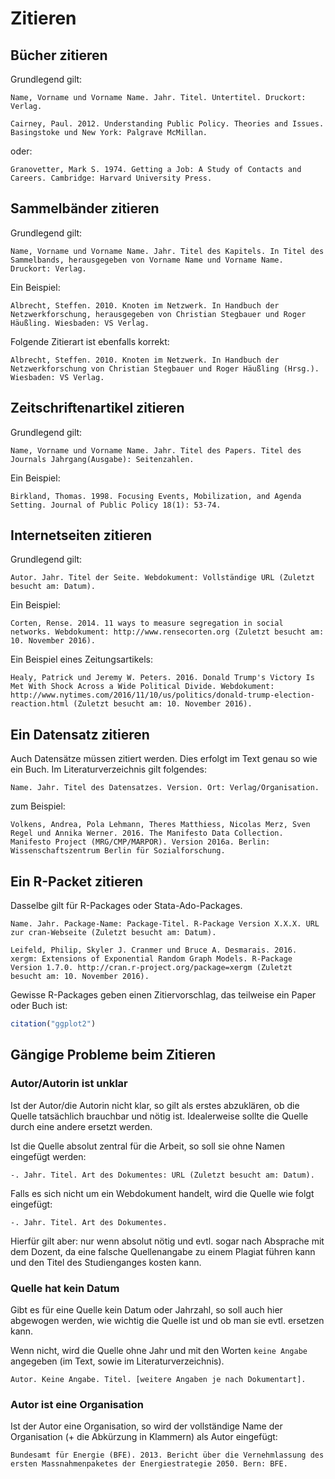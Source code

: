 # Zitieren {#zitieren}

## Bücher zitieren

Grundlegend gilt: 

```{}
Name, Vorname und Vorname Name. Jahr. Titel. Untertitel. Druckort: Verlag.
```

```block
Cairney, Paul. 2012. Understanding Public Policy. Theories and Issues. Basingstoke und New York: Palgrave McMillan.
```

oder: 

```block
Granovetter, Mark S. 1974. Getting a Job: A Study of Contacts and Careers. Cambridge: Harvard University Press.
```

## Sammelbänder zitieren

Grundlegend gilt: 

```{}
Name, Vorname und Vorname Name. Jahr. Titel des Kapitels. In Titel des Sammelbands, herausgegeben von Vorname Name und Vorname Name. Druckort: Verlag.
```

Ein Beispiel: 

```block
Albrecht, Steffen. 2010. Knoten im Netzwerk. In Handbuch der Netzwerkforschung, herausgegeben von Christian Stegbauer und Roger Häußling. Wiesbaden: VS Verlag.
```

Folgende Zitierart ist ebenfalls korrekt:

```block
Albrecht, Steffen. 2010. Knoten im Netzwerk. In Handbuch der Netzwerkforschung von Christian Stegbauer und Roger Häußling (Hrsg.). Wiesbaden: VS Verlag.
```

## Zeitschriftenartikel zitieren

Grundlegend gilt: 

```{}
Name, Vorname und Vorname Name. Jahr. Titel des Papers. Titel des Journals Jahrgang(Ausgabe): Seitenzahlen.
```

Ein Beispiel: 

```block
Birkland, Thomas. 1998. Focusing Events, Mobilization, and Agenda Setting. Journal of Public Policy 18(1): 53-74.
```

## Internetseiten zitieren

Grundlegend gilt: 

```{}
Autor. Jahr. Titel der Seite. Webdokument: Vollständige URL (Zuletzt besucht am: Datum).
```

Ein Beispiel: 

```block
Corten, Rense. 2014. 11 ways to measure segregation in social networks. Webdokument: http://www.rensecorten.org (Zuletzt besucht am: 10. November 2016).
```

Ein Beispiel eines Zeitungsartikels: 

```block
Healy, Patrick und Jeremy W. Peters. 2016. Donald Trump's Victory Is Met With Shock Across a Wide Political Divide. Webdokument: http://www.nytimes.com/2016/11/10/us/politics/donald-trump-election-reaction.html (Zuletzt besucht am: 10. November 2016).
```


## Ein Datensatz zitieren

Auch Datensätze müssen zitiert werden. Dies erfolgt im Text genau so wie ein Buch. Im Literaturverzeichnis gilt folgendes: 

```{}
Name. Jahr. Titel des Datensatzes. Version. Ort: Verlag/Organisation.
```

zum Beispiel: 

```block
Volkens, Andrea, Pola Lehmann, Theres Matthiess, Nicolas Merz, Sven Regel und Annika Werner. 2016. The Manifesto Data Collection. Manifesto Project (MRG/CMP/MARPOR). Version 2016a. Berlin: Wissenschaftszentrum Berlin für Sozialforschung.
```


## Ein R-Packet zitieren

Dasselbe gilt für R-Packages oder Stata-Ado-Packages.

```{}
Name. Jahr. Package-Name: Package-Titel. R-Package Version X.X.X. URL zur cran-Webseite (Zuletzt besucht am: Datum).
```

```block
Leifeld, Philip, Skyler J. Cranmer und Bruce A. Desmarais. 2016. xergm: Extensions of Exponential Random Graph Models. R-Package Version 1.7.0. http://cran.r-project.org/package=xergm (Zuletzt besucht am: 10. November 2016).
```

Gewisse R-Packages geben einen Zitiervorschlag, das teilweise ein Paper oder Buch ist: 

```r
citation("ggplot2")
```

## Gängige Probleme beim Zitieren

### Autor/Autorin ist unklar

Ist der Autor/die Autorin nicht klar, so gilt als erstes abzuklären, ob die Quelle tatsächlich brauchbar und nötig ist. Idealerweise sollte die Quelle durch eine andere ersetzt werden. 

Ist die Quelle absolut zentral für die Arbeit, so soll sie ohne Namen eingefügt werden: 

```{}
-. Jahr. Titel. Art des Dokumentes: URL (Zuletzt besucht am: Datum). 
```

Falls es sich nicht um ein Webdokument handelt, wird die Quelle wie folgt eingefügt: 

```{}
-. Jahr. Titel. Art des Dokumentes.
```

Hierfür gilt aber: nur wenn absolut nötig und evtl. sogar nach Absprache mit dem Dozent, da eine falsche Quellenangabe zu einem Plagiat führen kann und den Titel des Studienganges kosten kann.

### Quelle hat kein Datum

Gibt es für eine Quelle kein Datum oder Jahrzahl, so soll auch hier abgewogen werden, wie wichtig die Quelle ist und ob man sie evtl. ersetzen kann. 

Wenn nicht, wird die Quelle ohne Jahr und mit den Worten `keine Angabe` angegeben (im Text, sowie im Literaturverzeichnis).

```{}
Autor. Keine Angabe. Titel. [weitere Angaben je nach Dokumentart].
```

### Autor ist eine Organisation

Ist der Autor eine Organisation, so wird der vollständige Name der Organisation (+ die Abkürzung in Klammern) als Autor eingefügt: 

```block
Bundesamt für Energie (BFE). 2013. Bericht über die Vernehmlassung des ersten Massnahmenpaketes der Energiestrategie 2050. Bern: BFE.
```



